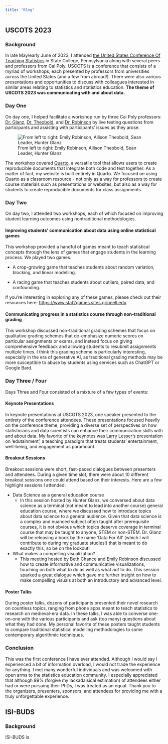 ```yaml
---
title: "Blog"
---
```


::: panel-tabset
## USCOTS 2023

### Background

In late May/early June of 2023, I attended [the United States Conference Of Teaching Statistics](https://www.causeweb.org/cause/uscots) in State College, Pennsylvania along with several peers and professors from Cal Poly. USCOTS is a conference that consists of a myriad of workshops, each presented by professors from universities across the United States (and a few from abroad!). There were also various presentations and opportunities to discuss with colleagues interested in similar areas relating to statistics and statistics education. **The theme of USCOTS 2023 was communicating with and about data.**

### Day One

On day one, I helped facilitate a workshop run by three Cal Poly professors: [Dr. Glanz](https://statistics.calpoly.edu/hunter-glanz), [Dr. Theobold](https://statistics.calpoly.edu/allison-theobold), and [Dr. Robinson](https://statistics.calpoly.edu/Emily-Robinson) by live testing questions from participants and assisting with participants' issues as they arose.

![From left to right: Emily Robinson, Allison Theobold, Sean Leader, Hunter Glanz](QuartoWorkshop.jpg)

The workshop covered [Quarto](https://quarto.org), a versatile tool that allows users to create reproducible documents that integrate both code and text together. As a matter of fact, my website is built entirely in Quarto. We focused on using Quarto as a classroom resource - not only as a way for professors to create course materials such as presentations or websites, but also as a way for students to create reproducible documents for class assignments.

### Day Two

On day two, I attended two workshops, each of which focused on improving student learning outcomes using nontraditional methodologies.

#### Improving students' communication about data using online statistical games

This workshop provided a handful of games meant to teach statistical concepts through the lens of games that engage students in the learning process. We played two games.

-   A crop-growing game that teaches students about random variation, blocking, and linear modelling.

-   A racing game that teaches students about outliers, paired data, and confounding.

If you're interesting in exploring any of these games, please check out their resources here: <https://www.stat2games.sites.grinnell.edu>

#### Communicating progress in a statistics course through non-traditional grading

This workshop discussed non-traditional grading schemes that focus on qualitative grading schemes that de-emphasize numeric scores on particular assignments or exams, and instead focus on giving comprehensive feedback and allowing students to resubmit assignments multiple times. I think this grading scheme is particularly interesting, especially in the era of generative AI, as traditional grading methods may be more susceptible to abuse by students using services such as ChatGPT or Google Bard.

### Day Three / Four

Days Three and Four consisted of a mixture of a few types of events:

#### Keynote Presentations

In keynote presentations at USCOTS 2023, one speaker presented to the entirety of the conference attendees. These presentations focused heavily on the conference theme, providing a diverse set of perspectives on how statisticians and data scientists can enhance their communication skills with and about data. My favorite of the keynotes was [Larry Lesser's](https://larrylesser.com/welcome-to-statistics-education) presentation on 'edutainment', a teaching paradigm that treats students' entertainment, well-being, and engagement as paramount.

#### Breakout Sessions

Breakout sessions were short, fast-paced dialogues between presenters and attendees. During a given time slot, there were about 10 different breakout sessions one could attend based on their interests. Here are a few highlight sessions I attended:

-   Data Science as a general education course
    -    In this session hosted by Hunter Glanz, we conversed about data science as a terminal (not meant to lead into another course) general education course, where we discussed how to introduce topics about data science to a general audience. Given that data science is a complex and nuanced subject often taught after prerequisite courses, it is not obvious which topics deserve coverage in terminal course that may be taught to anyone, STEM or non-STEM. Dr. Glanz will be releasing a book by the name 'Data For All' (which I will contribute to during my graduate studies!) that is meant to do exactly this, so be on the lookout!  
    
- What makes a compelling visualization?
  - This meeting hosted by Beth Chance and Emily Robinson discussed how to create informative and communicative visualizations, touching on both what *to* do as well as what *not* to do. This session sparked a great dialogue which gave me further insight on how to make compelling visuals at both an introductory and advanced level.
  
#### Poster Talks

During poster talks, dozens of participants presented their novel research on countless topics, ranging from phone apps meant to teach statistics to research on medieval-era data. In these talks, I was able to converse one-on-one with the various participants and ask (too many) questions about what they had done. My personal favorite of these posters taught students to compare traditional statistical modelling methodologies to some contemporary algorithmic techniques.

### Conclusion

This was the first conference I have ever attended. Although I would say I experienced a bit of information overload, I would not trade the experience for anything. I met many wonderful individuals and was welcomed with open arms to the statistics education community. I especially appreciated that although 99% (forgive my lackadaisical estimation) of attendees either had or were pursuing their PhDs, I was treated as an equal. Thank you to the organizers, presenters, sponsors, and attendees for providing me with a truly unforgettable experience.


## ISI-BUDS

### Background

ISI-BUDS is
:::
